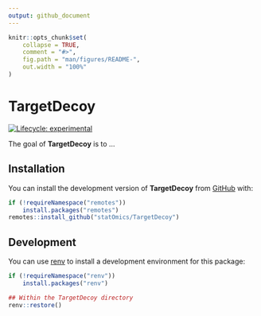 ```yaml
---
output: github_document
---
```


<!-- README.md is generated from README.Rmd. Please edit that file -->

```r
knitr::opts_chunk$set(
    collapse = TRUE,
    comment = "#>",
    fig.path = "man/figures/README-",
    out.width = "100%"
)
```

# TargetDecoy

<!-- badges: start -->
[![Lifecycle: experimental](https://img.shields.io/badge/lifecycle-experimental-orange.svg)](https://lifecycle.r-lib.org/articles/stages.html#experimental)
<!-- [![BioC status](http://www.bioconductor.org/shields/build/release/bioc/TargetDecoy.svg)](https://bioconductor.org/checkResults/release/bioc-LATEST/TargetDecoy) -->
<!-- badges: end -->

The goal of __TargetDecoy__ is to ...

## Installation

You can install the development version of __TargetDecoy__ from [GitHub](https://github.com/statOmics/TargetDecoy) with:

``` r
if (!requireNamespace("remotes"))
    install.packages("remotes")
remotes::install_github("statOmics/TargetDecoy")
```

<!-- ## Example -->

<!-- This is a basic example which shows you how to solve a common problem: -->

<!-- ```{r example} -->
<!-- library(TargetDecoy) -->
<!-- ## basic example code -->
<!-- ``` -->

## Development

You can use [renv](https://rstudio.github.io/renv/index.html) to install a
development environment for this package:

``` r
if (!requireNamespace("renv"))
    install.packages("renv")

## Within the TargetDecoy directory
renv::restore()
```
